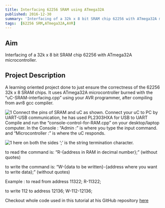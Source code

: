 ```yaml
---
title: Interfacing 62256 SRAM using ATmega32A
published: 2016-12-30
summary: 'Interfacing of a 32k x 8 bit SRAM chip 62256 with ATmega32A microcontroller.'
tags:  [62256 SRM,ATmega32A,AVR]
---
```

## Aim
Interfacing of a 32k x 8 bit SRAM chip 62256 with ATmega32A microcontroller.


## Project Description
A learning oriented project done to just ensure the correctness of the 62256 32k x 8 SRAM chips. It uses ATmega32A microcontroller burned with the “uC-SRAM-interfacing.cpp” using your AVR programmer, after compiling from avr8 gcc compiler.

<Image
  src='/static/images/blog/thumbnails/Interfacing 62256 SRAM using ATmega32A.png'
  alt='1'
  width='auto'
  height='auto'
/>
Connect the pins of SRAM and uC as shown. Connect your uC to PC by UART-USB communication, he has used PL2303HXA for USB to UART Compile and run the “console-control-for-RAM.cpp” on your desktop/laptop computer. In the Console : “Admin :” is where you type the input command. and “Microcontroller :” is where the uC responds.

<Image
  src='/static/images/blog/Interfacing-SRAM/1.png'
  alt='1'
  width='auto'
  height='auto'
/>
here on both the sides ‘;’ is the string termination character.

to read the command is: “R-{address in RAM in decimal number};” (without quotes)

to write the command is: “W-{data to be written}-{address where you want to write data};” (without quotes)

Example : to read from address 11322; R-11322;

to write 112 to address 12136; W-112-12136;

Checkout whole code used in this tutorial at his GitHub repository [here](https://github.com/RohanVDvivedi/Interfacing-62256-32Kx8bit-SRAM-using-ATmega32A)

<EmbedItem url='https://www.youtube.com/embed/psKOW52DNus' />



